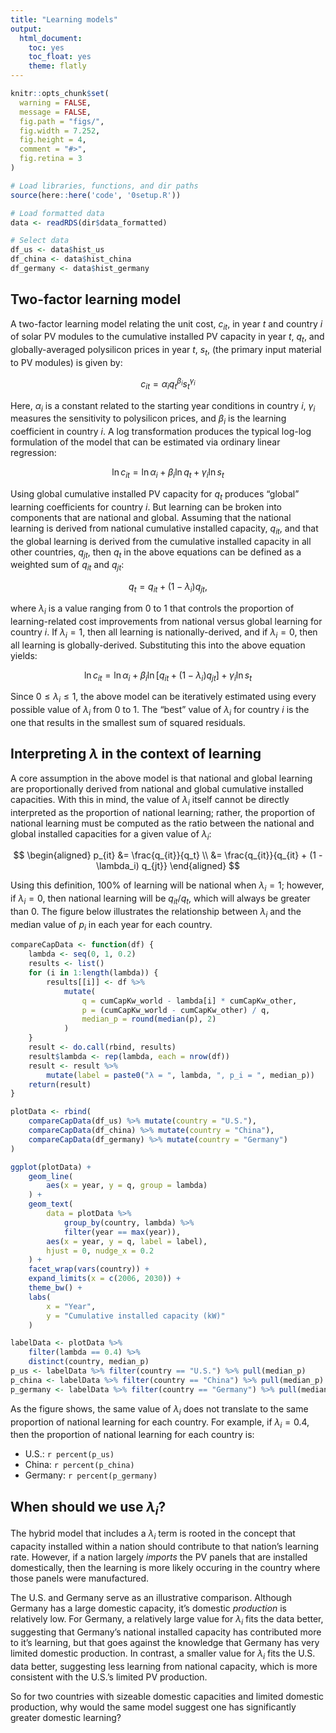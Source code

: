 ```yaml
---
title: "Learning models"
output:
  html_document:
    toc: yes
    toc_float: yes
    theme: flatly
---
```


```r
knitr::opts_chunk$set(
  warning = FALSE,
  message = FALSE,
  fig.path = "figs/",
  fig.width = 7.252,
  fig.height = 4,
  comment = "#>",
  fig.retina = 3
)

# Load libraries, functions, and dir paths
source(here::here('code', '0setup.R'))

# Load formatted data
data <- readRDS(dir$data_formatted)

# Select data
df_us <- data$hist_us
df_china <- data$hist_china
df_germany <- data$hist_germany
```

## Two-factor learning model

A two-factor learning model relating the unit cost, $c_{it}$, in year $t$ and country $i$ of solar PV modules to the cumulative installed PV capacity in year $t$, $q_t$, and globally-averaged polysilicon prices in year $t$, $s_t$, (the primary input material to PV modules) is given by:

$$
c_{it} = 
\alpha_i q_t^{\beta_i} s_t^{\gamma_i}
$$

Here, $\alpha_i$ is a constant related to the starting year conditions in country $i$, $\gamma_i$ measures the sensitivity to polysilicon prices, and $\beta_i$ is the learning coefficient in country $i$. A log transformation produces the typical log-log formulation of the model that can be estimated via ordinary linear regression:

$$
\ln c_{it} = 
\ln \alpha_i + 
\beta_i \ln q_t + 
\gamma_i \ln s_t 
$$

Using global cumulative installed PV capacity for $q_t$ produces "global" learning coefficients for country $i$. But learning can be broken into components that are national and global. Assuming that the national learning is derived from national cumulative installed capacity, $q_{it}$, and that the global learning is derived from the cumulative installed capacity in all other countries, $q_{jt}$, then $q_t$ in the above equations can be defined as a weighted sum of $q_{it}$ and $q_{jt}$:

$$
q_t = q_{it} + (1 - \lambda_i) q_{jt},
$$

where $\lambda_i$ is a value ranging from 0 to 1 that controls the proportion of learning-related cost improvements from national versus global learning for country $i$. If $\lambda_i = 1$, then all learning is nationally-derived, and if $\lambda_i = 0$, then all learning is globally-derived. Substituting this into the above equation yields:

$$
\ln c_{it} = 
\ln \alpha_i + 
\beta_i \ln \left [ q_{it} + (1 - \lambda_i) q_{jt} \right ] + 
\gamma_i \ln s_t 
$$

Since $0 \le \lambda_i \le 1$, the above model can be iteratively estimated using every possible value of $\lambda_i$ from $0$ to $1$. The "best" value of $\lambda_i$ for country $i$ is the one that results in the smallest sum of squared residuals.

## Interpreting $\lambda$ in the context of learning

A core assumption in the above model is that national and global learning are proportionally derived from national and global cumulative installed capacities. With this in mind, the value of $\lambda_i$ itself cannot be directly interpreted as the proportion of national learning; rather, the proportion of national learning must be computed as the ratio between the national and global installed capacities for a given value of $\lambda_i$:

$$
\begin{aligned}
p_{it} &= \frac{q_{it}}{q_t} \\
    &= \frac{q_{it}}{q_{it} + (1 - \lambda_i) q_{jt}}
\end{aligned}
$$

Using this definition, 100% of learning will be national when $\lambda_i = 1$; however, if $\lambda_i = 0$, then national learning will be $q_{it} / q_t$, which will always be greater than 0. The figure below illustrates the relationship between $\lambda_i$ and the median value of $p_i$ in each year for each country.

```r
compareCapData <- function(df) {
    lambda <- seq(0, 1, 0.2)
    results <- list()
    for (i in 1:length(lambda)) {
        results[[i]] <- df %>% 
            mutate(
                q = cumCapKw_world - lambda[i] * cumCapKw_other,
                p = (cumCapKw_world - cumCapKw_other) / q, 
                median_p = round(median(p), 2)
            )
    }
    result <- do.call(rbind, results)
    result$lambda <- rep(lambda, each = nrow(df))
    result <- result %>% 
        mutate(label = paste0("λ = ", lambda, ", p_i = ", median_p))
    return(result)
}
```

```r
plotData <- rbind(
    compareCapData(df_us) %>% mutate(country = "U.S."),
    compareCapData(df_china) %>% mutate(country = "China"),
    compareCapData(df_germany) %>% mutate(country = "Germany")
) 

ggplot(plotData) + 
    geom_line(
        aes(x = year, y = q, group = lambda)
    ) + 
    geom_text(
        data = plotData %>% 
            group_by(country, lambda) %>% 
            filter(year == max(year)),
        aes(x = year, y = q, label = label),
        hjust = 0, nudge_x = 0.2
    ) +
    facet_wrap(vars(country)) +
    expand_limits(x = c(2006, 2030)) +
    theme_bw() + 
    labs(
        x = "Year", 
        y = "Cumulative installed capacity (kW)"
    )

labelData <- plotData %>% 
    filter(lambda == 0.4) %>% 
    distinct(country, median_p)
p_us <- labelData %>% filter(country == "U.S.") %>% pull(median_p)
p_china <- labelData %>% filter(country == "China") %>% pull(median_p)
p_germany <- labelData %>% filter(country == "Germany") %>% pull(median_p)
```

As the figure shows, the same value of $\lambda_i$ does not translate to the same proportion of national learning for each country. For example, if $\lambda_i = 0.4$, then the proportion of national learning for each country is:

- U.S.: `r percent(p_us)`
- China: `r percent(p_china)`
- Germany: `r percent(p_germany)`

## When should we use $\lambda_i$? 

The hybrid model that includes a $\lambda_i$ term is rooted in the concept that capacity installed within a nation should contribute to that nation's learning rate. However, if a nation largely _imports_ the PV panels that are installed domestically, then the learning is more likely occuring in the country where those panels were manufactured.

The U.S. and Germany serve as an illustrative comparison. Although Germany has a large domestic capacity, it's domestic _production_ is relatively low. For Germany, a relatively large value for $\lambda_i$ fits the data better, suggesting that Germany's national installed capacity has contributed more to it's learning, but that goes against the knowledge that Germany has very limited domestic production. In contrast, a smaller value for $\lambda_i$ fits the U.S. data better, suggesting less learning from national capacity, which is more consistent with the U.S.'s limited PV production. 

So for two countries with sizeable domestic capacities and limited domestic production, why would the same model suggest one has significantly greater domestic learning?





